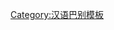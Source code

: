 {{User language-N|zh-kaiping|果貴用戶貴'''[[:Category:Zh-xiangnan 母語使用者|母语]]'''係'''[[:Category:zh-kaiping 使用者|開平話]]'''。|開平語|10|11}}<noinclude>[[Category:汉语巴别模板]]</noinclude>